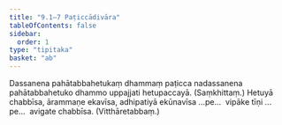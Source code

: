 ```yaml
---
title: "9.1–7 Paṭiccādivāra"
tableOfContents: false
sidebar:
  order: 1
type: "tipitaka"
basket: "ab"
---
```



<DynamicBreadcrumb />

<Division number="37">

<Paragraph number="91">
Dassanena pahātabbahetukaṃ dhammaṃ paṭicca nadassanena pahātabbahetuko dhammo uppajjati hetupaccayā. (Saṃkhittaṃ.)
</Paragraph>

<Paragraph number="92">
Hetuyā chabbīsa, ārammaṇe ekavīsa, adhipatiyā ekūnavīsa …pe…  vipāke tīṇi …pe…  avigate chabbīsa. (Vitthāretabbaṃ.)
</Paragraph>
</Division>